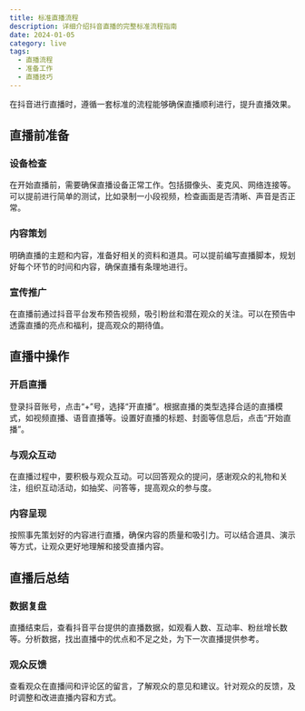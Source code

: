 ```yaml
---
title: 标准直播流程
description: 详细介绍抖音直播的完整标准流程指南
date: 2024-01-05
category: live
tags:
  - 直播流程
  - 准备工作
  - 直播技巧
---
```


在抖音进行直播时，遵循一套标准的流程能够确保直播顺利进行，提升直播效果。

## 直播前准备

### 设备检查

在开始直播前，需要确保直播设备正常工作。包括摄像头、麦克风、网络连接等。可以提前进行简单的测试，比如录制一小段视频，检查画面是否清晰、声音是否正常。

### 内容策划

明确直播的主题和内容，准备好相关的资料和道具。可以提前编写直播脚本，规划好每个环节的时间和内容，确保直播有条理地进行。

### 宣传推广

在直播前通过抖音平台发布预告视频，吸引粉丝和潜在观众的关注。可以在预告中透露直播的亮点和福利，提高观众的期待值。

## 直播中操作

### 开启直播

登录抖音账号，点击“+”号，选择“开直播”。根据直播的类型选择合适的直播模式，如视频直播、语音直播等。设置好直播的标题、封面等信息后，点击“开始直播”。

### 与观众互动

在直播过程中，要积极与观众互动。可以回答观众的提问，感谢观众的礼物和关注，组织互动活动，如抽奖、问答等，提高观众的参与度。

### 内容呈现

按照事先策划好的内容进行直播，确保内容的质量和吸引力。可以结合道具、演示等方式，让观众更好地理解和接受直播内容。

## 直播后总结

### 数据复盘

直播结束后，查看抖音平台提供的直播数据，如观看人数、互动率、粉丝增长数等。分析数据，找出直播中的优点和不足之处，为下一次直播提供参考。

### 观众反馈

查看观众在直播间和评论区的留言，了解观众的意见和建议。针对观众的反馈，及时调整和改进直播内容和方式。